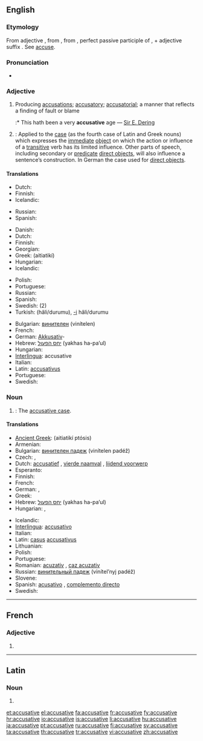 ==English==

===Etymology===
From {{etyl|fr}} adjective {{term|accusatif|lang=fr}}, from {{etyl|la}} {{term|accusativus|lang=la}}, from {{term|accusatus|lang=la}}, perfect passive participle of {{term|accusare|lang=la}}, + adjective suffix {{term|-ivus||lang=la}}. See [[accuse]].

===Pronunciation===
* {{audio|en-us-accusative.ogg|Audio (US)}}

===Adjective===
{{en-adj|-}}

# Producing [[accusation]]s; [[accusatory]]; [[accusatorial]]; a manner that reflects a finding of fault or blame
#:* This hath been a very '''accusative''' age &mdash; [[w:Sir E. Dering|Sir E. Dering]]
# {{Grammar}}: Applied to the [[case]] (as the fourth case of Latin and Greek nouns) which expresses the [[immediate]] [[direct object|object]] on which the action or influence of a [[transitive]] verb has its limited influence. Other parts of speech, including secondary or [[predicate]] [[direct object]]s, will also influence a sentence’s construction. In German the case used for [[direct object]]s.

====Translations====
{{trans-top|producing accusations; accusatory}}
* Dutch: {{t-|nl|beschuldigend}}
* Finnish: {{t-|fi|syyttävä}}
* Icelandic: {{t+|is|ásaka|m|f|n|alt=ásakandi}}
{{trans-mid}}
* Russian: {{t|ru|обвинительный|tr=obvinítel’nyj}}
* Spanish: {{t+|es|acusativo|m}}
{{trans-bottom}}

{{trans-top|accusative case}}
* Danish: {{t|da|genstandsled|n}}
* Dutch: {{t+|nl|accusatief}}
* Finnish: {{t+|fi|akkusatiivi|alt=akkusatiivi-}}
* Georgian: {{t|ka|ბრალდებითი|sc=Geor|xs=Georgian}}
* Greek: {{t+|el|αιτιατική|f}} (aitiatikí)
* Hungarian: {{t+|hu|tárgyeset}}
* Icelandic: {{t+|is|þolfall|alt=þolfalls-}}
{{trans-mid}}
* Polish: {{t|pl|biernikowy|m}}
* Portuguese: {{t+|pt|acusativo|m}}
* Russian: {{t+|ru|винительный|tr=vinítel’nyj}}
* Spanish: {{t+|es|acusativo|m}}
* Swedish: {{t+|sv|ackusativ|c}}(2)
* Turkish: {{t|tr|belirtme}} (hâli/durumu), [[-i]] hâli/durumu
{{trans-bottom}}

{{checktrans-top}}
* Bulgarian: [[винителен]] (vinítelen)
* French: {{t+|fr|accusatif|m}}
* German: [[Akkusativ]]-
* Hebrew: [[יחס הפעול]] (yakhas ha-pa’ul) {{m}}
* Hungarian: {{t+|hu|tárgy}}
* [[Interlingua]]: accusative
* Italian: {{t+|it|accusativo|m}}
* Latin: [[accusativus]] {{m}}
* Portuguese: {{t+|pt|acusativo|m}}
* Swedish: {{t+|sv|ackusativ|c}}
{{trans-bottom}}

===Noun===
{{en-noun}}

# {{Grammar}}: The [[accusative case]].

====Translations====
{{trans-top|accusative case}}
* [[Ancient Greek]]: {{IPAchar|[[αἰτιατική πτῶσις]]}} (aitiatikí ptósis) {{f}}
* Armenian: {{t|hy|հայցական|tr=hayc’akan}}
* Bulgarian: [[винителен падеж]] (vinítelen padéž) {{m}}
* Czech: {{t-|cs|čtvrtý pád|m}}, {{t-|cs|akuzativ|m}}
* Dutch: [[accusatief]] {{m}}, [[vierde naamval]] {{m}}, [[lijdend voorwerp]] {{n}}
* Esperanto: {{t-|eo|akuzativo|xs=Esperanto}}
* Finnish: {{t+|fi|akkusatiivi}}
* French: {{t+|fr|accusatif|m}}
* German: {{t+|de|Akkusativ|m}}, {{t+|de|Wenfall|m}}
* Greek: {{t+|el|αιτιατική|f}}
* Hebrew: [[יחס הפעול]] (yakhas ha-pa’ul) {{m}}
* Hungarian: {{t+|hu|tárgyeset}}, {{t|hu|akkuzatívusz}}
{{trans-mid}}
* Icelandic: {{t+|is|þolfall|n}}
* [[Interlingua]]: [[accusativo]]
* Italian: {{t+|it|accusativo|m}}
* Latin: [[casus]] [[accusativus]] {{m}}
* Lithuanian: {{t+|lt|galininkas|m|xs=Lithuanian}}
* Polish: {{t+|pl|biernik|m}}
* Portuguese: {{t+|pt|acusativo|m}}
* Romanian: [[acuzativ]] {{n}}, [[caz acuzativ]] {{n}}
* Russian: [[винительный падеж]] (vinítel’nyj padéž) {{m}}
* Slovene: {{t+|sl|tožilnik|m}}
* Spanish: [[acusativo]] {{m}}, [[complemento directo]] {{m}}
* Swedish: {{t+|sv|ackusativ|c}}
{{trans-bottom}}

----

==French==

===Adjective===
{{fr-adj-form}} {{f}}

# {{form of|feminine|accusatif|lang=French}}

----

==Latin==

===Noun===
{{la-noun-form|accūsātīve}}

# {{inflection of|accusativus|accūsātīvus|voc|s|lang=la}}

[[et:accusative]]
[[el:accusative]]
[[fa:accusative]]
[[fr:accusative]]
[[fy:accusative]]
[[hr:accusative]]
[[io:accusative]]
[[is:accusative]]
[[li:accusative]]
[[hu:accusative]]
[[ja:accusative]]
[[pt:accusative]]
[[ru:accusative]]
[[fi:accusative]]
[[sv:accusative]]
[[ta:accusative]]
[[th:accusative]]
[[tr:accusative]]
[[vi:accusative]]
[[zh:accusative]]